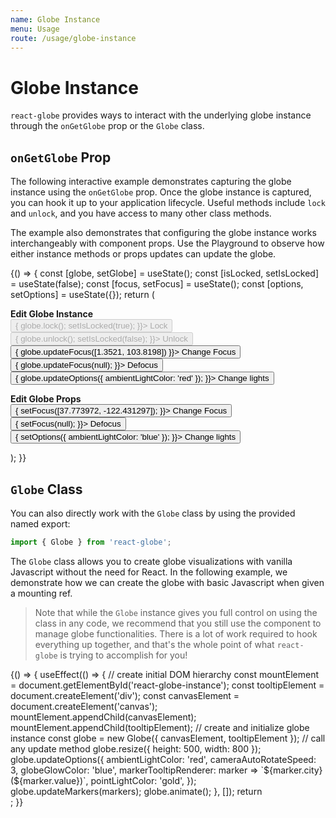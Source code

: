 ```yaml
---
name: Globe Instance
menu: Usage
route: /usage/globe-instance
---
```




# Globe Instance

`react-globe` provides ways to interact with the underlying globe instance through the `onGetGlobe` prop or the `Globe` class.

## `onGetGlobe` Prop

The following interactive example demonstrates capturing the globe instance using the `onGetGlobe` prop. Once the globe instance is captured, you can hook it up to your application lifecycle. Useful methods include `lock` and `unlock`, and you have access to many other class methods.

The example also demonstrates that configuring the globe instance works interchangeably with component props. Use the Playground to observe how either instance methods or props updates can update the globe.

<Playground>
  {() => {
    const [globe, setGlobe] = useState();
    const [isLocked, setIsLocked] = useState(false);
    const [focus, setFocus] = useState();
    const [options, setOptions] = useState({});
    return (
      <div>
        <p>
          <b>Edit Globe Instance</b>
          <br />
          <button
            disabled={isLocked}
            onClick={() => {
              globe.lock();
              setIsLocked(true);
            }}>
            Lock
          </button>
          <button
            disabled={!isLocked}
            onClick={() => {
              globe.unlock();
              setIsLocked(false);
            }}>
            Unlock
          </button>
          <br />
          <button
            onClick={() => {
              globe.updateFocus([1.3521, 103.8198])
            }}>
            Change Focus
          </button>
          <button
            onClick={() => {
              globe.updateFocus(null);
            }}>
            Defocus
          </button>
          <button
            onClick={() => {
              globe.updateOptions({ ambientLightColor: 'red' });
            }}>
            Change lights
          </button>
          <br />
        </p>
        <p>
          <b>Edit Globe Props</b>
          <br />
          <button
            onClick={() => {
              setFocus([37.773972, -122.431297]);
            }}>
            Change Focus
          </button>
          <button
            onClick={() => {
              setFocus(null);
            }}>
            Defocus
          </button>
          <button
            onClick={() => {
              setOptions({ ambientLightColor: 'blue' });
            }}>
            Change lights
          </button>
        </p>
        <ReactGlobe
          focus={focus}
          markers={markers}
          options={options}
          onGetGlobe={setGlobe}
        />
      </div>
    );
  }}
</Playground>

## `Globe` Class

You can also directly work with the `Globe` class by using the provided named export:

```js
import { Globe } from 'react-globe';
```

The `Globe` class allows you to create globe visualizations with vanilla Javascript without the need for React. In the following example, we demonstrate how we can create the globe with basic Javascript when given a mounting ref.

> Note that while the `Globe` instance gives you full control on using the class in any code, we recommend that you still use the component to manage globe functionalities. There is a lot of work required to hook everything up together, and that's the whole point of what `react-globe` is trying to accomplish for you!

<Playground>
  {() => {
    useEffect(() => {
      // create initial DOM hierarchy
      const mountElement = document.getElementById('react-globe-instance');
      const tooltipElement = document.createElement('div');
      const canvasElement = document.createElement('canvas');
      mountElement.appendChild(canvasElement);
      mountElement.appendChild(tooltipElement);
      // create and initialize globe instance
      const globe = new Globe({ canvasElement, tooltipElement });
      // call any update method
      globe.resize({ height: 500, width: 800 });
      globe.updateOptions({
        ambientLightColor: 'red',
        cameraAutoRotateSpeed: 3,
        globeGlowColor: 'blue',
        markerTooltipRenderer: marker => `${marker.city} (${marker.value})`,
        pointLightColor: 'gold',
      });
      globe.updateMarkers(markers);
      globe.animate();
    }, []);
    return <div id='react-globe-instance' />;
  }}
</Playground>
